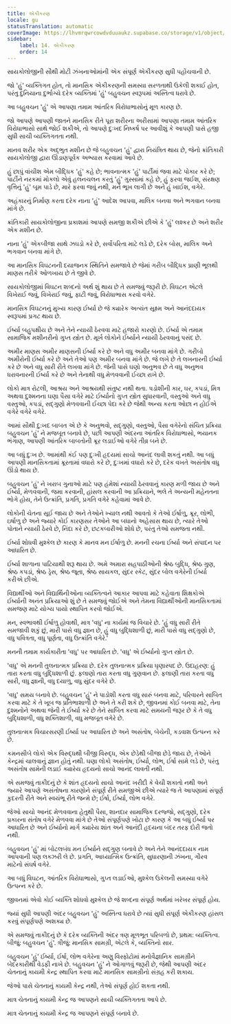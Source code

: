 ```yaml
---
title: એકીકરણ
locale: gu
statusTranslation: automatic
coverImage: https://lhvmrqwrcowdvduuaukz.supabase.co/storage/v1/object/public/strapi-uploads/small_cover-educacion-fundamental.webp-2d51a7828a2b1309555be27f7e2a61a0.webp
sidebar:
    label: 14. એકીકરણ
    order: 14
---
```

સાયકોલોજીની સૌથી મોટી ઝંખનાઓમાંની એક સંપૂર્ણ એકીકરણ સુધી પહોંચવાની છે.

જો 'હું' વ્યક્તિગત હોત, તો માનસિક એકીકરણની સમસ્યા સરળતાથી ઉકેલી શકાઈ હોત, પરંતુ દુનિયાના દુર્ભાગ્યે દરેક વ્યક્તિમાં 'હું' બહુવચન સ્વરૂપમાં અસ્તિત્વ ધરાવે છે.

આ બહુવચન 'હું' એ આપણા તમામ આંતરિક વિરોધાભાસોનું મૂળ કારણ છે.

જો આપણે આપણી જાતને માનસિક રીતે પૂરા શરીરના અરીસામાં આપણા તમામ આંતરિક વિરોધાભાસો સાથે જોઈ શકીએ, તો આપણે દુઃખદ નિષ્કર્ષ પર આવીશું કે આપણી પાસે હજી સુધી સાચી વ્યક્તિગતતા નથી.

માનવ શરીર એક અદ્ભુત મશીન છે જે બહુવચન 'હું' દ્વારા નિયંત્રિત થાય છે, જેનો ક્રાંતિકારી સાયકોલોજી દ્વારા ઊંડાણપૂર્વક અભ્યાસ કરવામાં આવે છે.

હું છાપું વાંચીશ એમ બૌદ્ધિક 'હું' કહે છે; ભાવનાત્મક 'હું' પાર્ટીમાં જવા માટે પોકાર કરે છે; પાર્ટીને નરકમાં મોકલો એવું હલનચલન કરતું 'હું' ગુસ્સામાં કહે છે, હું ફરવા જઈશ, સંરક્ષણ વૃત્તિનું 'હું' બૂમ પાડે છે, મારે ફરવા જવું નથી, મને ભૂખ લાગી છે અને હું ખાઈશ, વગેરે.

અહંકારનું નિર્માણ કરતા દરેક નાના 'હું' આદેશ આપવા, માલિક બનવા અને ભગવાન બનવા માંગે છે.

ક્રાંતિકારી સાયકોલોજીના પ્રકાશમાં આપણે સમજી શકીએ છીએ કે 'હું' લશ્કર છે અને શરીર એક મશીન છે.

નાના 'હું' એકબીજા સાથે ઝઘડો કરે છે, સર્વોપરિતા માટે લડે છે, દરેક બોસ, માલિક અને ભગવાન બનવા માંગે છે.

આ માનસિક વિઘટનની દયાજનક સ્થિતિને સમજાવે છે જેમાં ગરીબ બૌદ્ધિક પ્રાણી ભૂલથી માણસ તરીકે ઓળખાય છે તે જીવે છે.

સાયકોલોજીમાં વિઘટન શબ્દનો અર્થ શું થાય છે તે સમજવું જરૂરી છે. વિઘટન એટલે વિખેરાઈ જવું, વિખેરાઈ જવું, ફાટી જવું, વિરોધાભાસ કરવો વગેરે.

માનસિક વિઘટનનું મુખ્ય કારણ ઈર્ષ્યા છે જે ક્યારેક અત્યંત સૂક્ષ્મ અને આનંદદાયક સ્વરૂપમાં પ્રગટ થાય છે.

ઈર્ષ્યા બહુપક્ષીય છે અને તેને ન્યાયી ઠેરવવા માટે હજારો કારણો છે. ઈર્ષ્યા એ તમામ સામાજિક મશીનરીનો ગુપ્ત સ્ત્રોત છે. મૂર્ખ લોકોને ઈર્ષ્યાને ન્યાયી ઠેરવવાનું પસંદ છે.

અમીર માણસ અમીર માણસની ઈર્ષ્યા કરે છે અને વધુ અમીર બનવા માંગે છે. ગરીબો અમીરોની ઈર્ષ્યા કરે છે અને તેઓ પણ અમીર બનવા માંગે છે. જે લખે છે તે લખનારની ઈર્ષ્યા કરે છે અને વધુ સારી રીતે લખવા માંગે છે. જેની પાસે ઘણો અનુભવ છે તે વધુ અનુભવ ધરાવનારની ઈર્ષ્યા કરે છે અને તેનાથી વધુ મેળવવાની ઈચ્છા રાખે છે.

લોકો માત્ર રોટલી, આશ્રય અને આશ્રયથી સંતુષ્ટ નથી થતા. પડોશીની કાર, ઘર, કપડાં, મિત્ર અથવા દુશ્મનના ઘણા પૈસા વગેરે માટે ઈર્ષ્યાનો ગુપ્ત સ્ત્રોત સુધારવાની, વસ્તુઓ અને વધુ વસ્તુઓ, કપડાં, સદ્ગુણો મેળવવાની ઈચ્છા પેદા કરે છે જેથી અન્ય કરતા ઓછા ન હોઈએ વગેરે વગેરે વગેરે.

આમાં સૌથી દુ:ખદ બાબત એ છે કે અનુભવો, સદ્ગુણો, વસ્તુઓ, પૈસા વગેરેનો સંચિત પ્રક્રિયા બહુવચન 'હું' ને મજબૂત બનાવે છે, પછી આપણી અંદરના આંતરિક વિરોધાભાસો, ભયાનક ભંગાણ, આપણી આંતરિક બાબતોની ક્રૂર લડાઈઓ વગેરે તીવ્ર બને છે.

આ બધું દુઃખ છે. આમાંથી કંઈ પણ દુઃખી હૃદયમાં સાચો આનંદ લાવી શકતું નથી. આ બધું આપણી માનસિકતામાં ક્રૂરતામાં વધારો કરે છે, દુઃખમાં વધારો કરે છે, દરેક વખતે અસંતોષ વધુ ઊંડો થાય છે.

બહુવચન 'હું' ને ખરાબ ગુનાઓ માટે પણ હંમેશાં ન્યાયી ઠેરવવાનું કારણ મળી જાય છે અને ઈર્ષ્યા, મેળવવાની, જમા કરવાની, હાંસલ કરવાની આ પ્રક્રિયાને, ભલે તે અન્યની મહેનતના ભોગે હોય, તેને ઉત્ક્રાંતિ, પ્રગતિ, પ્રગતિ વગેરે કહેવામાં આવે છે.

લોકોની ચેતના સૂઈ જાય છે અને તેઓને ખ્યાલ નથી આવતો કે તેઓ ઈર્ષાળુ, ક્રૂર, લોભી, ઇર્ષાળુ છે અને જ્યારે કોઈ કારણસર તેઓને આ બધાનો અહેસાસ થાય છે, ત્યારે તેઓ પોતાને ન્યાયી ઠેરવે છે, નિંદા કરે છે, છટકબારીઓ શોધે છે, પરંતુ તેઓ સમજતા નથી.

ઈર્ષ્યા શોધવી મુશ્કેલ છે કારણ કે માનવ મન ઈર્ષાળુ છે. મનની રચના ઈર્ષ્યા અને સંપાદન પર આધારિત છે.

ઈર્ષ્યા શાળાના પાટિયાથી શરૂ થાય છે. અમે અમારા સહપાઠીઓની શ્રેષ્ઠ બુદ્ધિ, શ્રેષ્ઠ ગુણ, શ્રેષ્ઠ કપડાં, શ્રેષ્ઠ ડ્રેસ, શ્રેષ્ઠ જૂતા, શ્રેષ્ઠ સાયકલ, સુંદર સ્કેટ, સુંદર બોલ વગેરેની ઈર્ષ્યા કરીએ છીએ.

વિદ્યાર્થીઓ અને વિદ્યાર્થિનીઓના વ્યક્તિત્વને આકાર આપવા માટે કહેવાતા શિક્ષકોએ ઈર્ષ્યાની અનંત પ્રક્રિયાઓ શું છે તે સમજવું જોઈએ અને તેમના વિદ્યાર્થીઓની માનસિકતામાં સમજણ માટે યોગ્ય પાયો સ્થાપિત કરવો જોઈએ.

મન, સ્વભાવથી ઈર્ષાળુ હોવાથી, માત્ર 'વધુ' ના કાર્યમાં જ વિચારે છે. 'હું વધુ સારી રીતે સમજાવી શકું છું, મારી પાસે વધુ જ્ઞાન છે, હું વધુ બુદ્ધિશાળી છું, મારી પાસે વધુ સદ્ગુણો છે, વધુ પવિત્રતા, વધુ પૂર્ણતા, વધુ ઉત્ક્રાંતિ વગેરે.'

મનની તમામ કાર્યકારીતા 'વધુ' પર આધારિત છે. 'વધુ' એ ઈર્ષ્યાનો ગુપ્ત સ્ત્રોત છે.

'વધુ' એ મનની તુલનાત્મક પ્રક્રિયા છે. દરેક તુલનાત્મક પ્રક્રિયા ઘૃણાસ્પદ છે. ઉદાહરણ: હું તારા કરતા વધુ બુદ્ધિશાળી છું. ફલાણો તારા કરતા વધુ ગુણવાન છે. ફલાણી તારા કરતા વધુ સારી, વધુ જ્ઞાની, વધુ દયાળુ, વધુ સુંદર વગેરે છે.

'વધુ' સમય બનાવે છે. બહુવચન 'હું' ને પાડોશી કરતા વધુ સારું બનવા માટે, પરિવારને સાબિત કરવા માટે કે તે ખૂબ જ પ્રતિભાશાળી છે અને તે કરી શકે છે, જીવનમાં કોઈ બનવા માટે, તેના દુશ્મનોને અથવા જેની તે ઈર્ષ્યા કરે છે તેને સાબિત કરવા માટે સમયની જરૂર છે કે તે વધુ બુદ્ધિશાળી, વધુ શક્તિશાળી, વધુ મજબૂત વગેરે છે.

તુલનાત્મક વિચારસરણી ઈર્ષ્યા પર આધારિત છે અને અસંતોષ, બેચેની, કડવાશ ઉત્પન્ન કરે છે.

કમનસીબે લોકો એક વિરુદ્ધથી બીજી વિરુદ્ધ, એક છેડેથી બીજા છેડે જાય છે, તેઓને કેન્દ્રમાં ચાલવાનું જ્ઞાન હોતું નથી. ઘણા લોકો અસંતોષ, ઈર્ષ્યા, લોભ, ઈર્ષા સામે લડે છે, પરંતુ અસંતોષ સામેની લડાઈ ક્યારેય હૃદયનો સાચો આનંદ લાવતી નથી.

એ સમજવું તાકીદનું છે કે શાંત હૃદયનો સાચો આનંદ ખરીદી કે વેચી શકાતો નથી અને જ્યારે આપણે અસંતોષના કારણોને સંપૂર્ણ રીતે સમજીએ છીએ ત્યારે જ તે આપણામાં સંપૂર્ણ કુદરતી રીતે અને સ્વયંભૂ રીતે જન્મે છે; ઈર્ષા, ઈર્ષ્યા, લોભ વગેરે.

જેઓ સાચો આનંદ મેળવવાના હેતુથી પૈસા, શાનદાર સામાજિક દરજ્જો, સદ્ગુણો, દરેક પ્રકારના સંતોષ વગેરે મેળવવા માંગે છે તેઓ સંપૂર્ણપણે ખોટા છે કારણ કે આ બધું ઈર્ષ્યા પર આધારિત છે અને ઈર્ષ્યાનો માર્ગ ક્યારેય શાંત અને આનંદી હૃદયના બંદર તરફ દોરી જતો નથી.

બહુવચન 'હું' માં બોટલબંધ મન ઈર્ષ્યાને સદ્ગુણ બનાવે છે અને તેને આનંદદાયક નામ આપવાની પણ લક્ઝરી લે છે. પ્રગતિ, આધ્યાત્મિક ઉત્ક્રાંતિ, સુધારણાની ઝંખના, ગૌરવ માટેનો સંઘર્ષ વગેરે.

આ બધું વિઘટન, આંતરિક વિરોધાભાસો, ગુપ્ત લડાઈઓ, મુશ્કેલ ઉકેલની સમસ્યા વગેરે ઉત્પન્ન કરે છે.

જીવનમાં એવો કોઈ વ્યક્તિ શોધવો મુશ્કેલ છે જે શબ્દના સંપૂર્ણ અર્થમાં ખરેખર સંપૂર્ણ હોય.

જ્યાં સુધી આપણી અંદર બહુવચન 'હું' અસ્તિત્વ ધરાવે છે ત્યાં સુધી સંપૂર્ણ એકીકરણ હાંસલ કરવું સંપૂર્ણપણે અશક્ય છે.

એ સમજવું તાકીદનું છે કે દરેક વ્યક્તિની અંદર ત્રણ મૂળભૂત પરિબળો છે, પ્રથમ: વ્યક્તિત્વ. બીજું: બહુવચન 'હું'. ત્રીજું: માનસિક સામગ્રી, એટલે કે, વ્યક્તિનો સાર.

બહુવચન 'હું' ઈર્ષ્યા, ઈર્ષા, લોભ વગેરેના અણુ વિસ્ફોટોમાં મનોવૈજ્ઞાનિક સામગ્રીને બેદરકારીથી વેડફી નાખે છે. બહુવચન 'હું' ને ઓગાળવું જરૂરી છે, જેથી આપણી અંદર ચેતનાનું કાયમી કેન્દ્ર સ્થાપિત કરવા માટે માનસિક સામગ્રીનો સંગ્રહ કરી શકાય.

જેઓ પાસે ચેતનાનું કાયમી કેન્દ્ર નથી, તેઓ સંપૂર્ણ હોઈ શકતા નથી.

માત્ર ચેતનાનું કાયમી કેન્દ્ર જ આપણને સાચી વ્યક્તિગતતા આપે છે.

માત્ર ચેતનાનું કાયમી કેન્દ્ર જ આપણને સંપૂર્ણ બનાવે છે.

